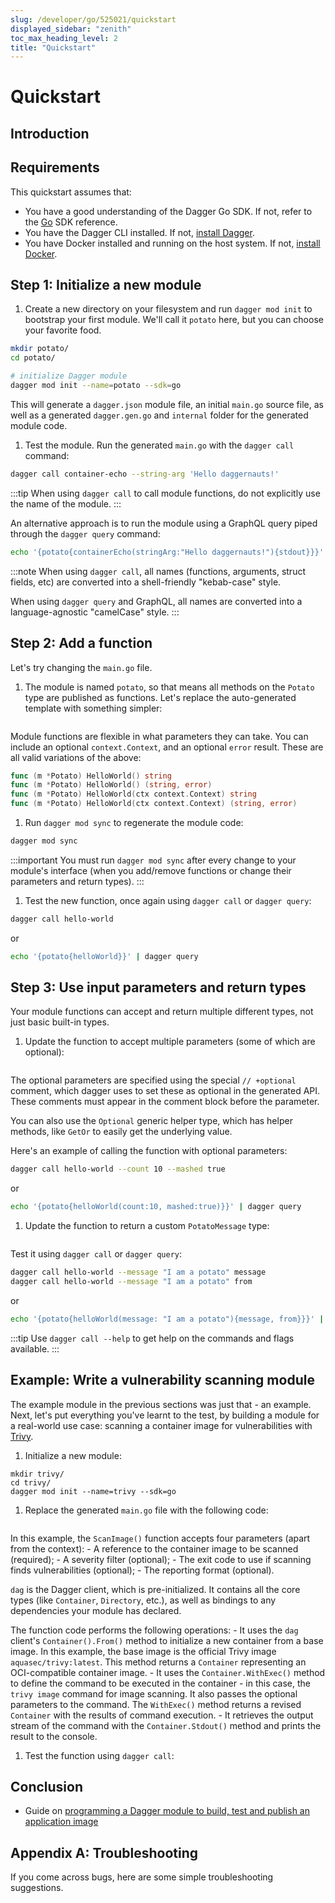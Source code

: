 ```yaml
---
slug: /developer/go/525021/quickstart
displayed_sidebar: "zenith"
toc_max_heading_level: 2
title: "Quickstart"
---
```



# Quickstart

<PartialExperimentalDocs />

## Introduction

<PartialDeveloperQuickstartIntroduction />

## Requirements

This quickstart assumes that:

- You have a good understanding of the Dagger Go SDK. If not, refer to the [Go](https://pkg.go.dev/dagger.io/dagger) SDK reference.
- You have the Dagger CLI installed. If not, [install Dagger](../../user/329058-install.mdx).
- You have Docker installed and running on the host system. If not, [install Docker](https://docs.docker.com/engine/install/).

## Step 1: Initialize a new module

1. Create a new directory on your filesystem and run `dagger mod init` to bootstrap your first module. We'll call it `potato` here, but you can choose your favorite food.

  ```sh
  mkdir potato/
  cd potato/

  # initialize Dagger module
  dagger mod init --name=potato --sdk=go
  ```

  This will generate a `dagger.json` module file, an initial `main.go` source file, as well as a generated `dagger.gen.go` and `internal` folder for the generated module code.

1. Test the module. Run the generated `main.go` with the `dagger call` command:

  ```sh
  dagger call container-echo --string-arg 'Hello daggernauts!'
  ```

  :::tip
  When using `dagger call` to call module functions, do not explicitly use the name of the module.
  :::

  An alternative approach is to run the module using a GraphQL query piped through the `dagger query` command:

  ```sh
  echo '{potato{containerEcho(stringArg:"Hello daggernauts!"){stdout}}}' | dagger query
  ```

:::note
When using `dagger call`, all names (functions, arguments, struct fields, etc) are converted into a shell-friendly "kebab-case" style.

When using `dagger query` and GraphQL, all names are converted into a language-agnostic "camelCase" style.
:::

## Step 2: Add a function

Let's try changing the `main.go` file.

1. The module is named `potato`, so that means all methods on the `Potato` type are published as functions. Let's replace the auto-generated template with something simpler:

  ```go file=./snippets/quickstart/step2/main.go
  ```

  Module functions are flexible in what parameters they can take. You can include
  an optional `context.Context`, and an optional `error` result. These are all
  valid variations of the above:

  ```go
  func (m *Potato) HelloWorld() string
  func (m *Potato) HelloWorld() (string, error)
  func (m *Potato) HelloWorld(ctx context.Context) string
  func (m *Potato) HelloWorld(ctx context.Context) (string, error)
  ```

1. Run `dagger mod sync` to regenerate the module code:

  ```sh
  dagger mod sync
  ```

  :::important
  You must run `dagger mod sync` after every change to your module's interface (when you add/remove functions or change their parameters and return types).
  :::

1. Test the new function, once again using `dagger call` or `dagger query`:

  ```sh
  dagger call hello-world
  ```

  or

  ```sh
  echo '{potato{helloWorld}}' | dagger query
  ```

## Step 3: Use input parameters and return types

Your module functions can accept and return multiple different types, not just basic built-in types.

1. Update the function to accept multiple parameters (some of which are optional):

  ```go file=./snippets/quickstart/step3a/main.go
  ```

  The optional parameters are specified using the special `// +optional` comment, which dagger uses to set these as optional in the generated API. These comments must appear in the comment block before the parameter.

  You can also use the `Optional` generic helper type, which has helper methods, like `GetOr` to easily get the underlying value.

  Here's an example of calling the function with optional parameters:

  ```sh
  dagger call hello-world --count 10 --mashed true
  ```

  or

  ```sh
  echo '{potato{helloWorld(count:10, mashed:true)}}' | dagger query
  ```

1. Update the function to return a custom `PotatoMessage` type:

  ```go file=./snippets/quickstart/step3b/main.go
  ```

  Test it using `dagger call` or `dagger query`:

  ```sh
  dagger call hello-world --message "I am a potato" message
  dagger call hello-world --message "I am a potato" from
  ```

  or

  ```sh
  echo '{potato{helloWorld(message: "I am a potato"){message, from}}}' | dagger query
  ```

:::tip
Use `dagger call --help` to get help on the commands and flags available.
:::

## Example: Write a vulnerability scanning module

The example module in the previous sections was just that - an example. Next, let's put everything you've learnt to the test, by building a module for a real-world use case: scanning a container image for vulnerabilities with [Trivy](https://trivy.dev/).

1. Initialize a new module:

  ```shell
  mkdir trivy/
  cd trivy/
  dagger mod init --name=trivy --sdk=go
  ```

1. Replace the generated `main.go` file with the following code:

  ```go file=./snippets/quickstart/trivy/main.go
  ```

  In this example, the `ScanImage()` function accepts four parameters (apart from the context):
    - A reference to the container image to be scanned (required);
    - A severity filter (optional);
    - The exit code to use if scanning finds vulnerabilities (optional);
    - The reporting format (optional).

  `dag` is the Dagger client, which is pre-initialized. It contains all the core types (like `Container`, `Directory`, etc.), as well as bindings to any dependencies your module has declared.

  The function code performs the following operations:
    - It uses the `dag` client's `Container().From()` method to initialize a new container from a base image. In this example, the base image is the official Trivy image `aquasec/trivy:latest`. This method returns a `Container` representing an OCI-compatible container image.
    - It uses the `Container.WithExec()` method to define the command to be executed in the container - in this case, the `trivy image` command for image scanning. It also passes the optional parameters to the command. The `WithExec()` method returns a revised `Container` with the results of command execution.
    - It retrieves the output stream of the command with the `Container.Stdout()` method and prints the result to the console.

1. Test the function using `dagger call`:

<PartialDeveloperQuickstartTrivyTest />

## Conclusion

<PartialDeveloperQuickstartConclusion />

- Guide on [programming a Dagger module to build, test and publish an application image](./457202-test-build-publish.mdx)

## Appendix A: Troubleshooting

If you come across bugs, here are some simple troubleshooting suggestions.

<PartialDeveloperTroubleshooting />
